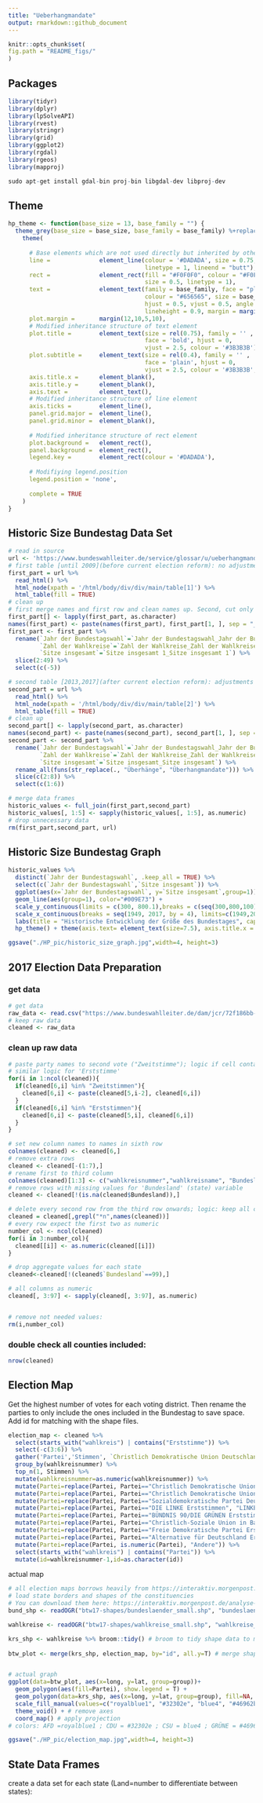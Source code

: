 ```yaml
---
title: "Ueberhangmandate"
output: rmarkdown::github_document
---
```

  
  ```r
knitr::opts_chunk$set(
  fig.path = "README_figs/"
)
```

## Packages

```r
library(tidyr)
library(dplyr)
library(lpSolveAPI)
library(rvest)
library(stringr)
library(grid)
library(ggplot2)
library(rgdal)
library(rgeos)
library(mapproj)
```

```r
sudo apt-get install gdal-bin proj-bin libgdal-dev libproj-dev
```
## Theme
```r
hp_theme <- function(base_size = 13, base_family = "") {
  theme_grey(base_size = base_size, base_family = base_family) %+replace%
    theme(
      
      # Base elements which are not used directly but inherited by others
      line =              element_line(colour = '#DADADA', size = 0.75,
                                       linetype = 1, lineend = "butt"),
      rect =              element_rect(fill = "#F0F0F0", colour = "#F0F0F0",
                                       size = 0.5, linetype = 1),
      text =              element_text(family = base_family, face = "plain",
                                       colour = "#656565", size = base_size,
                                       hjust = 0.5, vjust = 0.5, angle = 0,
                                       lineheight = 0.9, margin = margin(), debug = FALSE),
      plot.margin =       margin(12,10,5,10),
      # Modified inheritance structure of text element
      plot.title =        element_text(size = rel(0.75), family = '' ,
                                       face = 'bold', hjust = 0,
                                       vjust = 2.5, colour = '#3B3B3B'),
      plot.subtitle =     element_text(size = rel(0.4), family = '' ,
                                       face = 'plain', hjust = 0,
                                       vjust = 2.5, colour = '#3B3B3B', margin = margin(0,0,15,0)),
      axis.title.x =      element_blank(),
      axis.title.y =      element_blank(),
      axis.text =         element_text(),
      # Modified inheritance structure of line element
      axis.ticks =        element_line(),
      panel.grid.major =  element_line(),
      panel.grid.minor =  element_blank(),
      
      # Modified inheritance structure of rect element
      plot.background =   element_rect(),
      panel.background =  element_rect(),
      legend.key =        element_rect(colour = '#DADADA'),
      
      # Modifiying legend.position
      legend.position = 'none',
      
      complete = TRUE
    )
}
```

## Historic Size Bundestag Data Set

```r
# read in source
url <- 'https://www.bundeswahlleiter.de/service/glossar/u/ueberhangmandate.html'
# first table [until 2009](before current election reform): no adjustments for Überhangmandate
first_part = url %>%
  read_html() %>%
  html_node(xpath = '/html/body/div/div/main/table[1]') %>%
  html_table(fill = TRUE)
# clean up
# first merge names and first row and clean names up. Second, cut only relevant information
first_part[] <- lapply(first_part, as.character)
names(first_part) <- paste(names(first_part), first_part[1, ], sep = "_")
first_part <- first_part %>%
  rename(`Jahr der Bundestagswahl`=`Jahr der Bundestagswahl_Jahr der Bundestagswahl`,
         `Zahl der Wahlkreise`=`Zahl der Wahlkreise_Zahl der Wahlkreise`,
         `Sitze insgesamt`=`Sitze insgesamt 1_Sitze insgesamt 1`) %>%
  slice(2:49) %>%
  select(c(-5))

# second table [2013,2017](after current election reform): adjustments for Überhangmandate
second_part = url %>%
  read_html() %>%
  html_node(xpath = '/html/body/div/div/main/table[2]') %>%
  html_table(fill = TRUE)
# clean up
second_part[] <- lapply(second_part, as.character)
names(second_part) <- paste(names(second_part), second_part[1, ], sep = "_")
second_part <- second_part %>%
  rename(`Jahr der Bundestagswahl`=`Jahr der Bundestagswahl_Jahr der Bundestagswahl`,
         `Zahl der Wahlkreise`=`Zahl der Wahlkreise_Zahl der Wahlkreise`,
         `Sitze insgesamt`=`Sitze insgesamt_Sitze insgesamt`) %>%
  rename_all(funs(str_replace(., "Überhänge", "Überhangmandate"))) %>%
  slice(c(2:8)) %>%
  select(c(1:6))  

# merge data frames  
historic_values <- full_join(first_part,second_part)
historic_values[, 1:5] <- sapply(historic_values[, 1:5], as.numeric)
# drop unnecessary data
rm(first_part,second_part, url)
```

## Historic Size Bundestag Graph
```r
historic_values %>%
  distinct(`Jahr der Bundestagswahl`, .keep_all = TRUE) %>%
  select(c(`Jahr der Bundestagswahl`,`Sitze insgesamt`)) %>%
  ggplot(aes(x=`Jahr der Bundestagswahl`, y=`Sitze insgesamt`,group=1)) +
  geom_line(aes(group=1), color="#009E73") +
  scale_y_continuous(limits = c(300, 800.1),breaks = c(seq(300,800,100)), expand = c(0, 0), labels=c("300" = "300", "400"="400", "500"="500", "600"= "600", "700"= "700","800"="800 Sitze")) +
  scale_x_continuous(breaks = seq(1949, 2017, by = 4), limits=c(1949,2017), labels=c("1949"="1949", "1953"="53", "1957"="57", "1961"="61", "1965"="65", "1969"="69", "1973"="73", "1977"="77", "1981"="81", "1985"="85", "1989"="89", "1993"="93", "1997"="97", "2001"="01", "2005"="05", "2009"="09", "2013"="13", "2017"="17")) +
  labs(title = "Historische Entwicklung der Größe des Bundestages", caption = "Quelle: Bundeswahlleiter") +
  hp_theme() + theme(axis.text= element_text(size=7.5), axis.title.x = element_blank(),plot.title.position = "plot",  axis.title.y = element_blank(), panel.grid.major.x = element_blank(), panel.grid.major.y = element_line(size=.2, color="#656565"), axis.line.x=element_line( size=.3, color="black"), legend.position = "right", legend.key = element_blank(), axis.ticks.y = element_blank(), axis.ticks.x =element_line( size=.3, color="black"), plot.caption=element_text(size=5), axis.text.x=element_text(color="black"))
```

```r
ggsave("./HP_pic/historic_size_graph.jpg",width=4, height=3)
```

## 2017 Election Data Preparation

### get data
```r
# get data
raw_data <- read.csv("https://www.bundeswahlleiter.de/dam/jcr/72f186bb-aa56-47d3-b24c-6a46f5de22d0/btw17_kerg.csv", header=F, sep=";", skip=1, stringsAsFactors = F, na.strings="")
# keep raw data
cleaned <- raw_data
```

### clean up raw data
```r
# paste party names to second vote ("Zweitstimme"); logic if cell contains "Zweitstimme" grab party name from row 5, 2 cells to the left and paste it in front
# similar logic for 'Erststimme'
for(i in 1:ncol(cleaned)){
  if(cleaned[6,i] %in% "Zweitstimmen"){
    cleaned[6,i] <- paste(cleaned[5,i-2], cleaned[6,i])
  }
  if(cleaned[6,i] %in% "Erststimmen"){
    cleaned[6,i] <- paste(cleaned[5,i], cleaned[6,i])
  }
}

# set new column names to names in sixth row
colnames(cleaned) <- cleaned[6,] 
# remove extra rows
cleaned <- cleaned[-(1:7),] 
# rename first to third column
colnames(cleaned)[1:3] <- c("wahlkreisnummer","wahlkreisname", "Bundesland") 
# remove rows with missing values for 'Bundesland' (state) variable
cleaned <- cleaned[!(is.na(cleaned$Bundesland)),] 

# delete every second row from the third row onwards; logic: keep all columns whose name contain the letter "n"
cleaned = cleaned[,grepl("*n",names(cleaned))] 
# every row expect the first two as numeric
number_col <- ncol(cleaned)
for(i in 3:number_col){
  cleaned[[i]] <- as.numeric(cleaned[[i]])
} 

# drop aggregate values for each state
cleaned<-cleaned[!(cleaned$`Bundesland`==99),]

# all columns as numeric
cleaned[, 3:97] <- sapply(cleaned[, 3:97], as.numeric)


# remove not needed values:
rm(i,number_col)
```

### double check all counties included:
```r
nrow(cleaned)
```
## Election Map

Get the highest number of votes for each voting district. Then rename the parties to only include the ones included in the Bundestag to save space. Add id for matching with the shape files.

```r
election_map <- cleaned %>% 
  select(starts_with("wahlkreis") | contains("Erststimme")) %>%
  select(-c(3:6)) %>%
  gather('Partei','Stimmen', `Christlich Demokratische Union Deutschlands Erststimmen`:`Übrige Erststimmen`) %>%
  group_by(wahlkreisnummer) %>%
  top_n(1, Stimmen) %>% 
  mutate(wahlkreisnummer=as.numeric(wahlkreisnummer)) %>%
  mutate(Partei=replace(Partei, Partei=="Christlich Demokratische Union Deutschlands Erststimmen", "CDU")) %>%
  mutate(Partei=replace(Partei, Partei=="Christlich Demokratische Union Deutschlands Erststimmen", "CDU")) %>%
  mutate(Partei=replace(Partei, Partei=="Sozialdemokratische Partei Deutschlands Erststimmen", "SPD")) %>%
  mutate(Partei=replace(Partei, Partei=="DIE LINKE Erststimmen", "LINKE")) %>%
  mutate(Partei=replace(Partei, Partei=="BÜNDNIS 90/DIE GRÜNEN Erststimmen", "GRÜNE")) %>%
  mutate(Partei=replace(Partei, Partei=="Christlich-Soziale Union in Bayern e.V. Erststimmen", "CSU")) %>%
  mutate(Partei=replace(Partei, Partei=="Freie Demokratische Partei Erststimmen", "FDP")) %>%
  mutate(Partei=replace(Partei, Partei=="Alternative für Deutschland Erststimmen", "AFD")) %>%
  mutate(Partei=replace(Partei, is.numeric(Partei), "Andere")) %>%
  select(starts_with("wahlkreis") | contains("Partei")) %>%
  mutate(id=wahlkreisnummer-1,id=as.character(id))
```

actual map
```r
# all election maps borrows heavily from https://interaktiv.morgenpost.de/analyse-bundestagswahl-2017/data/btw17_analysis.html
# load state borders and shapes of the constituencies
# You can download them here: https://interaktiv.morgenpost.de/analyse-bundestagswahl-2017/data/btw17-shapes.zip
bund_shp <- readOGR("btw17-shapes/bundeslaender_small.shp", "bundeslaender_small", stringsAsFactors=FALSE, encoding="latin1") %>% broom::tidy()

wahlkreise <- readOGR("btw17-shapes/wahlkreise_small.shp", "wahlkreise_small", stringsAsFactors=FALSE, encoding="latin1") 

krs_shp <- wahlkreise %>% broom::tidy() # broom to tidy shape data to make it work smoothly with the graphic package ggplot2
                                                        
btw_plot <- merge(krs_shp, election_map, by="id", all.y=T) # merge shapes with vote data by id


# actual graph
ggplot(data=btw_plot, aes(x=long, y=lat, group=group))+
  geom_polygon(aes(fill=Partei), show.legend = T) +
  geom_polygon(data=krs_shp, aes(x=long, y=lat, group=group), fill=NA, color="white", size=0.4) +
  scale_fill_manual(values=c("royalblue1", "#32302e", "blue4", "#46962b", "magenta1", "#E3000F")) +
  theme_void() + # remove axes
  coord_map() # apply projection
# colors: AFD =royalblue1 ; CDU = #32302e ; CSU = blue4 ; GRÜNE = #46962b ; LINKE = magenta1 ; SPD = #E3000F ;
```
```r
ggsave("./HP_pic/election_map.jpg",width=4, height=3)
```

## State Data Frames 
create a data set for each state (Land=number to differentiate between states): 
  

